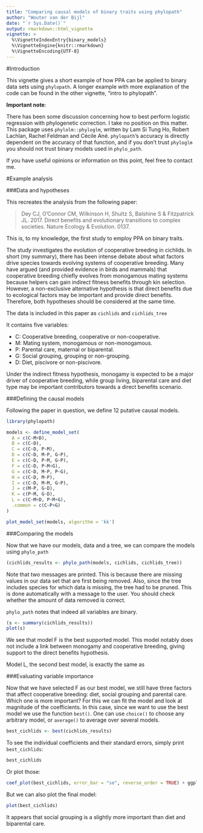 ---
title: "Comparing causal models of binary traits using phylopath"
author: "Wouter van der Bijl"
date: "`r Sys.Date()`"
output: rmarkdown::html_vignette
vignette: >
  %\VignetteIndexEntry{binary_models}
  %\VignetteEngine{knitr::rmarkdown}
  %\VignetteEncoding{UTF-8}
---

#Introduction

This vignette gives a short example of how PPA can be applied to binary data sets using `phylopath`. A longer example with more explanation of the code can be found in the other vignette, "intro to phylopath".

**Important note**: 

There has been some discussion concerning how to best perform logistic regression with phylogenetic correction. I take no position on this matter. This package uses `phylolm::phyloglm`, written by Lam Si Tung Ho, Robert Lachlan, Rachel Feldman and Cécile Ané. `phylopath`'s accuracy is directly dependent on the accuracy of that function, and if you don't trust `phyloglm` you should not trust binary models used in `phylo_path`.

If you have useful opinions or information on this point, feel free to contact me.

#Example analysis

###Data and hypotheses

This recreates the analysis from the following paper:

> Dey CJ, O’Connor CM, Wilkinson H, Shultz S, Balshine S & Fitzpatrick JL. 2017. Direct benefits and evolutionary transitions to complex societies. Nature Ecology & Evolution. 0137.

This is, to my knowledge, the first study to employ PPA on binary traits.

The study investigates the evolution of cooperative breeding in cichlids. In short (my summary), there has been intense debate about what factors drive species towards evolving systems of cooperative breeding. Many have argued (and provided evidence in birds and mammals) that cooperative breeding chiefly evolves from monogamous mating systems because helpers can gain indirect fitness benefits through kin selection. However, a non-exclusive alternative hypothesis is that direct benefits due to ecological factors may be important and provide direct benefits. Therefore, both hypotheses should be considered at the same time. 

The data is included in this paper as `cichlids` and `cichlids_tree`

It contains five variables:

- C: Cooperative breeding, cooperative or non-cooperative.
- M: Mating system, monogamous or non-monogamous.
- P: Parental care, maternal or biparental.
- G: Social grouping, grouping or non-grouping.
- D: Diet, piscivore or non-piscivore.

Under the indirect fitness hypothesis, monogamy is expected to be a major driver of cooperative breeding, while group living, biparental care and diet type may be important contributors towards a direct benefits scenario.

###Defining the causal models

Following the paper in question, we define 12 putative causal models.

```{r, fig.align='center', fig.width=10, fig.height=8, out.height="600px", fig.dpi = 600}
library(phylopath)

models <- define_model_set(
  A = c(C~M+D),
  B = c(C~D),
  C = c(C~D, P~M),
  D = c(C~D, M~P, G~P),
  E = c(C~D, P~M, G~P),
  F = c(C~D, P~M+G),
  G = c(C~D, M~P, P~G),
  H = c(C~D, M~P),
  I = c(C~D, M~M, G~P),
  J = c(M~P, G~D),
  K = c(P~M, G~D),
  L = c(C~M+D, P~M+G),
  .common = c(C~P+G)
)

plot_model_set(models, algorithm = 'kk')
```

###Comparing the models

Now that we have our models, data and a tree, we can compare the models using `phylo_path`

```{r}
(cichlids_results <- phylo_path(models, cichlids, cichlids_tree))
```

Note that two messages are printed. This is because there are missing values in our data set that are first being removed. Also, since the tree includes species for which data is missing, the tree had to be pruned. This is done automatically with a message to the user. You should check whether the amount of data removed is correct.

`phylo_path` notes that indeed all variables are binary.

```{r}
(s <- summary(cichlids_results))
plot(s)
```

We see that model F is the best supported model. This model notably does not include a link between monogamy and cooperative breeding, giving support to the direct benefits hypothesis.

Model L, the second best model, is exactly the same as 

###Evaluating variable importance

Now that we have selected F as our best model, we still have three factors that affect cooperative breeding: diet, social grouping and parental care. Which one is more important? For this we can fit the model and look at magnitude of the coefficients. In this case, since we want to use the best model we use the function `best()`. One can use `choice()` to choose any arbitrary model, or `average()` to average over several models.

```{r}
best_cichlids <- best(cichlids_results)
```

To see the individual coefficients and their standard errors, simply print `best_cichlids`:

```{r}
best_cichlids
```

Or plot those:

```{r}
coef_plot(best_cichlids, error_bar = "se", reverse_order = TRUE) + ggplot2::coord_flip()
```

But we can also plot the final model:

```{r, fig.align='center', fig.width=8, fig.height=4, out.width="600px", fig.dpi = 300}
plot(best_cichlids)
```

It appears that social grouping is a slightly more important than diet and biparental care.
